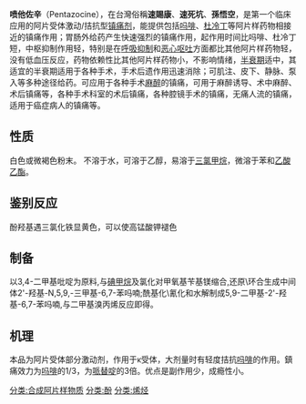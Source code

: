 {{医学警告}}
{{Drugbox
| Verifiedfields = changed
| Watchedfields = changed
| verifiedrevid = 464198314
| IUPAC_name = <small>(2''RS'',6''RS'',11''RS'')-6,11-dimethyl-3-(3-methylbut-2-en-1-yl)-1,2,3,4,5,6-h​exahydro-2,6-methano-3-benzazocin-8-ol</small><br />或<br /><small>2-dimethy​lallyl-5,​9-dimethy​l-2'-hydr​oxybenzom​orphan</small><br />或<br />(±)-1,2,3,4,5,6-六氢-6,11-二甲基-3-(3-甲基-2-丁烯基)-2,6-甲撑-3-苯并吖辛因-8-醇
| image = Pentazocine Enantiomers Structural Formulae V.2.svg
| CASNo_Ref = {{cascite|correct|CAS}}
| UNII_Ref = {{fdacite|correct|FDA}}
| UNII = RP4A60D26L
| InChI = 1/C19H27NO/c1-13(2)7-9-20-10-8-19(4)14(3)18(20)11-15-5-6-16(21)12-17(15)19/h5-7,12,14,18,21H,8-11H2,1-4H3/t14-,18+,19+/m0/s1
| InChIKey = VOKSWYLNZZRQPF-GDIGMMSIBX
| StdInChI_Ref = {{stdinchicite|correct|chemspider}}
| StdInChI = 1S/C19H27NO/c1-13(2)7-9-20-10-8-19(4)14(3)18(20)11-15-5-6-16(21)12-17(15)19/h5-7,12,14,18,21H,8-11H2,1-4H3/t14-,18+,19+/m0/s1
| StdInChIKey_Ref = {{stdinchicite|correct|chemspider}}
| StdInChIKey = VOKSWYLNZZRQPF-GDIGMMSISA-N
| CAS_number_Ref = {{cascite|correct|??}}
| CAS_number = 359-83-1
| ATC_prefix = N02
| ATC_suffix = AD01
| ChEMBL_Ref = {{ebicite|correct|EBI}}
| ChEMBL = 560
| PubChem = 441278
| IUPHAR_ligand = 1606
| DrugBank_Ref = {{drugbankcite|changed|drugbank}}
| DrugBank = APRD01173
| ChemSpiderID_Ref = {{chemspidercite|correct|chemspider}}
| ChemSpiderID = 390041
| KEGG_Ref = {{keggcite|correct|kegg}}
| KEGG = D00498
| C = 19 |H = 27 |N = 1 |O = 1
| molecular_weight = 285.424 [[克|g]]/[[摩尔_(单位)|mol]]
| smiles = Oc1ccc3c(c1)[C@]2([C@H]([C@H](N(CC2)C\C=C(/C)C)C3)C)C
| bioavailability = ~20% orally
| metabolism = [[肝|肝]]
| elimination_half-life = 2至3小时
| excretion = [[肾|肾]]
| pregnancy_category = C/D <small>([[美国|U.S.]])</small>
| legal_status = [[Schedule_IV|Schedule IV]] <small>(U.S.)</small><br>III <small>international</small>
| routes_of_administration = Oral, IV, IM
}}
'''喷他佐辛'''（Pentazocine），在台灣俗稱'''速賜康'''、'''速死坑'''、'''孫悟空'''，是第一个临床应用的阿片受体激动/拮抗型[[镇痛剂|镇痛剂]]，能提供包括[[吗啡|吗啡]]、[[杜冷丁|杜冷丁]]等阿片样药物相接近的镇痛作用；胃肠外给药产生快速强烈的镇痛作用，起作用时间比吗啡、杜冷丁短，中枢抑制作用轻，特别是在[[呼吸抑制|呼吸抑制]]和[[恶心|恶心]][[呕吐|呕吐]]方面都比其他阿片样药物轻，没有低血压反应，药物依赖性比其他阿片样药物小，不影响情绪，[[半衰期|半衰期]]适中，其适宜的半衰期适用于各种手术，手术后遗作用迅速消除；可肌注、皮下、静脉、泵入等多种途径给药。可应用于各种手术[[麻醉|麻醉]]的镇痛，可用于麻醉诱导、术中麻醉、术后镇痛等，各种手术科室的术后镇痛，各种腔镜手术的镇痛，无痛人流的镇痛，适用于癌症病人的镇痛等。

== 性质 ==
白色或微褐色粉末。
不溶于水，可溶于乙醇，易溶于[[三氯甲烷|三氯甲烷]]，微溶于苯和[[乙酸乙酯|乙酸乙酯]]。
== 鉴别反应 ==
酚羟基遇三氯化铁显黄色，可以使高锰酸钾褪色
== 制备 ==
以3,4-二甲基吡啶为原料,与[[碘甲烷|碘甲烷]]及氯化对甲氧基苄基镁缩合,还原\环合生成中间体2'-羟基-N,5,9,-三甲基-6,7-苯吗喃;酰基化\氰化和水解制成5,9-二甲基-2'-羟基-6,7-苯吗喃,与二甲基溴丙烯反应即得。
== 机理 ==
本品为阿片受体部分激动剂，作用于κ受体，大剂量时有轻度拮抗[[吗啡|吗啡]]的作用。鎮痛效力为[[吗啡|吗啡]]的1/3，为[[哌替啶|哌替啶]]的3倍。优点是副作用少，成瘾性小。

{{Hallucinogens}}
{{Sigmaergics}}

[[分类:合成阿片样物质|分类:合成阿片样物质]]
[[分类:酚|分类:酚]]
[[分类:烯烃|分类:烯烃]]